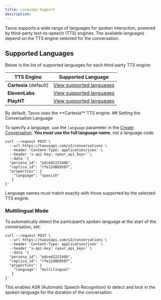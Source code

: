 ```yaml
---
title: Language Support
description:
---
```


Tavus supports a wide range of languages for spoken interaction, powered by third-party text-to-speech (TTS) engines. The available languages depend on the TTS engine selected for the conversation.

## Supported Languages
Below is the list of supported languages for each third-party TTS engine:

| TTS Engine             | Supported Language                                                                                                       |
| ---------------------- |  ------------------------------------------------------------------------------------------------------------------------ |
| **Cartesia** (default) |  [View supported languages](https://docs.cartesia.ai/2024-11-13/build-with-cartesia/models/tts#language-support)          |
| **ElevenLabs**         |  [View supported languages](https://elevenlabs.io/docs/capabilities/text-to-speech#supported-languages)                   |
| **PlayHT**             |  [View supported languages](https://docs.play.ai/api-reference/text-to-speech/endpoints/v1/list-voices#response-language) |

<Note>  
By default, Tavus uses the **Cartesia** TTS engine.
</Note>
## Setting the Conversation Language

To specify a language, use the `language` parameter in the [Create Conversation](/api-reference/conversations/create-conversation). **You must use the full language name**, not a language code.

```shell cURL highlight={9}
curl --request POST \
  --url https://tavusapi.com/v2/conversations \
  --header 'Content-Type: application/json' \
  --header 'x-api-key: <your_api_key>' \
  --data '{
  "persona_id": "pdced222244b",
  "replica_id": "rfe12d8b9597",
  "properties": {
    "language": "spanish"
   }
}'
```

<Note>
Language names must match exactly with those supported by the selected TTS engine.
</Note>

### Multilingual Mode

To automatically detect the participant’s spoken language at the start of the conversation, set:

```shell cURL highlight={9}
curl --request POST \
  --url https://tavusapi.com/v2/conversations \
  --header 'Content-Type: application/json' \
  --header 'x-api-key: <your_api_key>' \
  --data '{
  "persona_id": "pdced222244b",
  "replica_id": "rfe12d8b9597",
  "properties": {
    "language": "multilingual"
   }
}'
```

This enables ASR (Automatic Speech Recognition) to detect and lock in the spoken language for the duration of the conversation.

